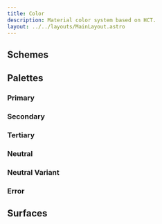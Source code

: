 ```yaml
---
title: Color
description: Material color system based on HCT.
layout: ../../layouts/MainLayout.astro
---
```



## Schemes

<ColorFamily group="primary" />

<ColorFamily group="secondary" />

<ColorFamily group="tertiary" />

<ColorFamily group="error" />

## Palettes

### Primary

<TonalPalette group="primary" />

### Secondary

<TonalPalette group="secondary" />

### Tertiary

<TonalPalette group="tertiary" />

### Neutral

<TonalPalette group="neutral" />

### Neutral Variant

<TonalPalette group="neutral-variant" />

### Error

<TonalPalette group="error" />

## Surfaces

<Surfaces />
